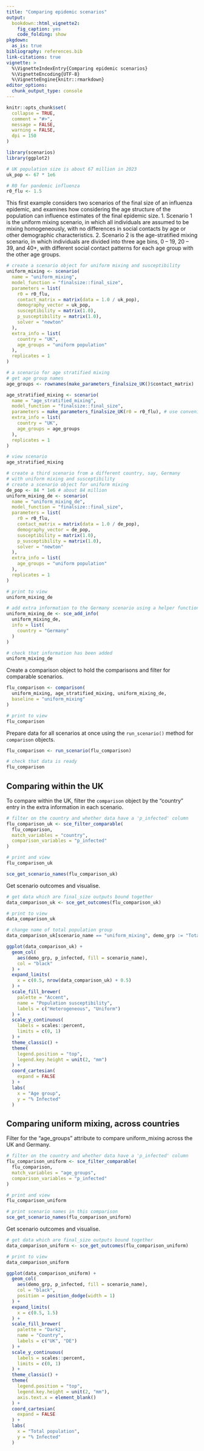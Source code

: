 ```yaml
---
title: "Comparing epidemic scenarios"
output:
  bookdown::html_vignette2:
    fig_caption: yes
    code_folding: show
pkgdown:
  as_is: true
bibliography: references.bib
link-citations: true
vignette: >
  %\VignetteIndexEntry{Comparing epidemic scenarios}
  %\VignetteEncoding{UTF-8}
  %\VignetteEngine{knitr::rmarkdown}
editor_options: 
  chunk_output_type: console
---
```


```r
knitr::opts_chunk$set(
  collapse = TRUE,
  comment = "#>",
  message = FALSE,
  warning = FALSE,
  dpi = 150
)
```

```r
library(scenarios)
library(ggplot2)
```

```r
# UK population size is about 67 million in 2023
uk_pop <- 67 * 1e6

# R0 for pandemic influenza
r0_flu <- 1.5
```

This first example considers two scenarios of the final size of an influenza epidemic, and examines how considering the age structure of the population can influence estimates of the final epidemic size.
  1. Scenario 1 is the uniform mixing scenario, in which all individuals are assumed to be mixing homogeneously, with no differences in social contacts by age or other demographic characteristics.
  2. Scenario 2 is the age-stratified mixing scenario, in which individuals are divided into three age bins, 0 -- 19, 20 -- 39, and 40+, with different social contact patterns for each age group with the other age groups.

```r
# create a scenario object for uniform mixing and susceptibility
uniform_mixing <- scenario(
  name = "uniform_mixing",
  model_function = "finalsize::final_size",
  parameters = list(
    r0 = r0_flu,
    contact_matrix = matrix(data = 1.0 / uk_pop),
    demography_vector = uk_pop,
    susceptibility = matrix(1.0),
    p_susceptibility = matrix(1.0),
    solver = "newton"
  ),
  extra_info = list(
    country = "UK",
    age_groups = "uniform population"
  ),
  replicates = 1
)

# a scenario for age stratified mixing
# get age group names
age_groups <- rownames(make_parameters_finalsize_UK()$contact_matrix)

age_stratified_mixing <- scenario(
  name = "age_stratified_mixing",
  model_function = "finalsize::final_size",
  parameters = make_parameters_finalsize_UK(r0 = r0_flu), # use convenience fn
  extra_info = list(
    country = "UK",
    age_groups = age_groups
  ),
  replicates = 1
)

# view scenario
age_stratified_mixing
```

```r
# create a third scenario from a different country, say, Germany
# with uniform mixing and susceptibility
# create a scenario object for uniform mixing
de_pop <- 84 * 1e6 # about 84 million
uniform_mixing_de <- scenario(
  name = "uniform_mixing_de",
  model_function = "finalsize::final_size",
  parameters = list(
    r0 = r0_flu,
    contact_matrix = matrix(data = 1.0 / de_pop),
    demography_vector = de_pop,
    susceptibility = matrix(1.0),
    p_susceptibility = matrix(1.0),
    solver = "newton"
  ),
  extra_info = list(
    age_groups = "uniform population"
  ),
  replicates = 1
)

# print to view
uniform_mixing_de

# add extra information to the Germany scenario using a helper function
uniform_mixing_de <- sce_add_info(
  uniform_mixing_de,
  info = list(
    country = "Germany"
  )
)

# check that information has been added
uniform_mixing_de
```

Create a comparison object to hold the comparisons and filter for comparable scenarios.

```r
flu_comparison <- comparison(
  uniform_mixing, age_stratified_mixing, uniform_mixing_de,
  baseline = "uniform_mixing"
)

# print to view
flu_comparison
```

Prepare data for all scenarios at once using the `run_scenario()` method for `comparison` objects.

```r
flu_comparison <- run_scenario(flu_comparison)

# check that data is ready
flu_comparison
```

## Comparing within the UK

To compare within the UK, filter the `comparison` object by the "country" entry in the extra information in each scenario.

```r
# filter on the country and whether data have a 'p_infected' column
flu_comparison_uk <- sce_filter_comparable(
  flu_comparison,
  match_variables = "country",
  comparison_variables = "p_infected"
)

# print and view
flu_comparison_uk

sce_get_scenario_names(flu_comparison_uk)
```

Get scenario outcomes and visualise.

```r
# get data which are final_size outputs bound together
data_comparison_uk <- sce_get_outcomes(flu_comparison_uk)

# print to view
data_comparison_uk

# change name of total population group
data_comparison_uk[scenario_name == "uniform_mixing", demo_grp := "Total pop."]
```

```r
ggplot(data_comparison_uk) +
  geom_col(
    aes(demo_grp, p_infected, fill = scenario_name),
    col = "black"
  ) +
  expand_limits(
    x = c(0.5, nrow(data_comparison_uk) + 0.5)
  ) +
  scale_fill_brewer(
    palette = "Accent",
    name = "Population susceptibility",
    labels = c("Heterogeneous", "Uniform")
  ) +
  scale_y_continuous(
    labels = scales::percent,
    limits = c(0, 1)
  ) +
  theme_classic() +
  theme(
    legend.position = "top",
    legend.key.height = unit(2, "mm")
  ) +
  coord_cartesian(
    expand = FALSE
  ) +
  labs(
    x = "Age group",
    y = "% Infected"
  )
```

## Comparing uniform mixing, across countries

Filter for the "age_groups" attribute to compare uniform_mixing across the UK and Germany.

```r
# filter on the country and whether data have a 'p_infected' column
flu_comparison_uniform <- sce_filter_comparable(
  flu_comparison,
  match_variables = "age_groups",
  comparison_variables = "p_infected"
)

# print and view
flu_comparison_uniform

# print scenario names in this comparison
sce_get_scenario_names(flu_comparison_uniform)
```

Get scenario outcomes and visualise.

```r
# get data which are final_size outputs bound together
data_comparison_uniform <- sce_get_outcomes(flu_comparison_uniform)

# print to view
data_comparison_uniform
```

```r
ggplot(data_comparison_uniform) +
  geom_col(
    aes(demo_grp, p_infected, fill = scenario_name),
    col = "black",
    position = position_dodge(width = 1)
  ) +
  expand_limits(
    x = c(0.5, 1.5)
  ) +
  scale_fill_brewer(
    palette = "Dark2",
    name = "Country",
    labels = c("UK", "DE")
  ) +
  scale_y_continuous(
    labels = scales::percent,
    limits = c(0, 1)
  ) +
  theme_classic() +
  theme(
    legend.position = "top",
    legend.key.height = unit(2, "mm"),
    axis.text.x = element_blank()
  ) +
  coord_cartesian(
    expand = FALSE
  ) +
  labs(
    x = "Total population",
    y = "% Infected"
  )
```

